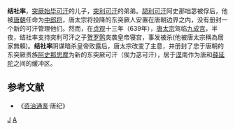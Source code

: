 '''结社率'''{{BD|7世纪|？|639年|5月19日|catIdx=A}}，[[突厥|突厥]][[始毕可汗|始毕可汗]]的儿子，[[突利可汗|突利可汗]]的弟弟。[[颉利可汗|颉利可汗]]阿史那咄苾被俘后，他被[[唐朝|唐朝]]任命为[[中郎将|中郎将]]，唐太宗将投降的东突厥人安置在唐朝边界之内，没有册封一个新的可汗管理他们。然而，在[[貞觀_(唐朝)|贞观]]十三年（639年），[[唐太宗|唐太宗]]驾临[[九成宫|九成宫]]，半夜，结社率支持突利可汗之子[[贺罗鹘|贺罗鹘]]突袭皇帝寝宫，事发被杀(他被唐太宗稱為居家無賴)。'''结社率'''阴谋暗杀皇帝败露后，唐太宗改变了主意，并册封了忠于唐朝的东突厥贵族[[阿史那思摩|阿史那思摩]]为新的东突厥可汗（俟力苾可汗），居于[[戈壁|漠]]南作为唐和[[薛延陀|薛延陀]]之间的缓冲区。

==参考文献==
*《[[资治通鉴|资治通鉴]]·唐纪》
{{古突厥}}
[[Category:阿史那氏|J]]
[[Category:唐朝军事人物|A]]